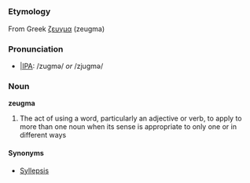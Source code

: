 =={{en}}==
===Etymology===
From Greek [[ζευγμα]] (zeugma)

===Pronunciation===
* [[Wiktionary:Pronunciation_key||IPA]]: /zugmə/ ''or'' /zjugmə/

===Noun===
'''zeugma'''
# The act of using a word, particularly an adjective or verb, to apply to more than one noun when its sense is appropriate to only one or in different ways

====Synonyms====
* [[Syllepsis]]